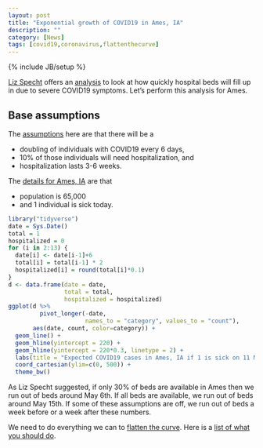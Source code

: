 ```yaml
---
layout: post
title: "Exponential growth of COVID19 in Ames, IA"
description: ""
category: [News]
tags: [covid19,coronavirus,flattenthecurve]
---
```


{% include JB/setup %}

[Liz Specht](https://twitter.com/LizSpecht) offers an 
[analysis](https://www.statnews.com/2020/03/10/simple-math-alarming-answers-covid-19/) 
to look at how quickly hospital beds will fill up in due to severe COVID19
symptoms. Let's perform this analysis for Ames. 

## Base assumptions

The 
[assumptions](https://www.statnews.com/2020/03/10/simple-math-alarming-answers-covid-19/) here are that there will be a 

  - doubling of individuals with COVID19 every 6 days,
  - 10% of those individuals will need hospitalization, and
  - hospitalization lasts 3-6 weeks.
  
The 
[details for Ames, IA](https://en.wikipedia.org/wiki/Ames,_Iowa#2010_census) 
are that 

  - population is 65,000
  - and 1 individual is sick today.
  

  
```r
library("tidyverse")
date = Sys.Date()
total = 1
hospitalized = 0
for (i in 2:13) {
  date[i] <- date[i-1]+6
  total[i] = total[i-1] * 2
  hospitalized[i] = round(total[i]*0.1)
}
d <- data.frame(date = date,
                total = total,
                hospitalized = hospitalized)
ggplot(d %>% 
         pivot_longer(-date, 
                      names_to = "category", values_to = "count"), 
       aes(date, count, color=category)) + 
  geom_line() + 
  geom_hline(yintercept = 220) +
  geom_hline(yintercept = 220*0.3, linetype = 2) + 
  labs(title = "Expected COVID19 cases in Ames, IA if 1 is sick on 11 Mar 2020") + 
  coord_cartesian(ylim=c(0, 500)) +
  theme_bw()
```

As Liz Specht suggested, 
if only 30% of beds are available in Ames then we run out of beds around 
May 6th. 
If all beds are available, we run out of beds around May 15th. 
If some of these assumptions are off, we run out of beds a week before or a 
week after these numbers. 

We need to do everything we can to [flatten the curve](https://www.flattenthecurve.com/).
Here is a [list of what you should do](https://www.flattenthecurve.com/#Do).